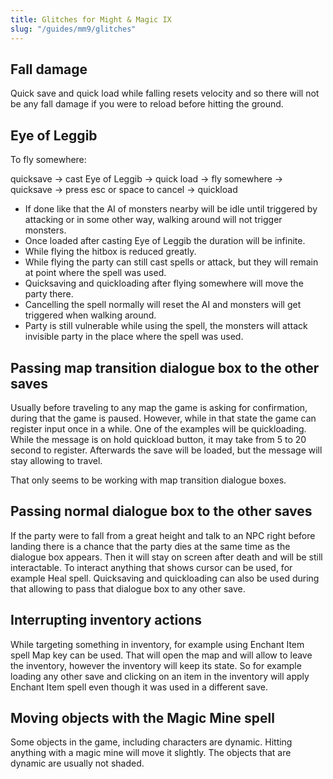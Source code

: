 ```yaml
---
title: Glitches for Might & Magic IX
slug: "/guides/mm9/glitches"
---
```


## Fall damage

Quick save and quick load while falling resets velocity and so there will not be any fall damage if you were to reload before hitting the ground.
 
## Eye of Leggib

To fly somewhere:

quicksave -> cast Eye of Leggib -> quick load -> fly somewhere -> quicksave -> press esc or space to cancel -> quickload

- If done like that the AI of monsters nearby will be idle until triggered by attacking or in some other way, walking around will not trigger monsters.
- Once loaded after casting Eye of Leggib the duration will be infinite.
- While flying the hitbox is reduced greatly.
- While flying the party can still cast spells or attack, but they will remain at point where the spell was used.
- Quicksaving and quickloading after flying somewhere will move the party there.
- Cancelling the spell normally will reset the AI and monsters will get triggered when walking around.
- Party is still vulnerable while using the spell, the monsters will attack invisible party in the place where the spell was used.
 
## Passing map transition dialogue box to the other saves

Usually before traveling to any map the game is asking for confirmation, during that the game is paused. However, while in that state the game can register input once in a while. One of the examples will be quickloading. While the message is on hold quickload button, it may take from 5 to 20 second to register. Afterwards the save will be loaded, but the message will stay allowing to travel.

That only seems to be working with map transition dialogue boxes.
 
## Passing normal dialogue box to the other saves

If the party were to fall from a great height and talk to an NPC right before landing there is a chance that the party dies at the same time as the dialogue box appears. Then it will stay on screen after death and will be still interactable. To interact anything that shows cursor can be used, for example Heal spell. Quicksaving and quickloading can also be used during that allowing to pass that dialogue box to any other save.

## Interrupting inventory actions

While targeting something in inventory, for example using Enchant Item spell Map key can be used. That will open the map and will allow to leave the inventory, however the inventory will keep its state. So for example loading any other save and clicking on an item in the inventory will apply Enchant Item spell even though it was used in a different save.

## Moving objects with the Magic Mine spell

Some objects in the game, including characters are dynamic. Hitting anything with a magic mine will move it slightly. The objects that are dynamic are usually not shaded.